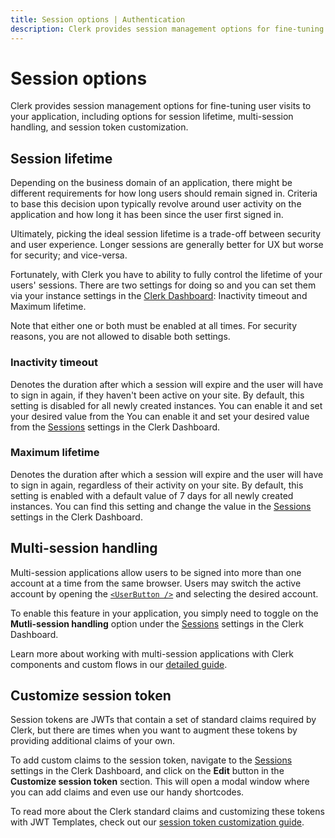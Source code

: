 ```yaml
---
title: Session options | Authentication
description: Clerk provides session management options for fine-tuning user visits to your application.
---
```


# Session options

Clerk provides session management options for fine-tuning user visits to your application, including options for session lifetime, multi-session handling, and session token customization.

## Session lifetime

Depending on the business domain of an application, there might be different requirements for how long users should remain signed in. Criteria to base this decision upon typically revolve around user activity on the application and how long it has been since the user first signed in.

Ultimately, picking the ideal session lifetime is a trade-off between security and user experience. Longer sessions are generally better for UX but worse for security; and vice-versa.

Fortunately, with Clerk you have to ability to fully control the lifetime of your users' sessions. There are two settings for doing so and you can set them via your instance settings in the [Clerk Dashboard](https://dashboard.clerk.com/): Inactivity timeout and Maximum lifetime.

<Callout type="info">
  Note that either one or both must be enabled at all times. For security reasons, you are not allowed to disable both settings.
</Callout>

### Inactivity timeout

Denotes the duration after which a session will expire and the user will have to sign in again, if they haven't been active on your site. By default, this setting is disabled for all newly created instances. You can enable it and set your desired value from the You can enable it and set your desired value from the [Sessions](https://dashboard.clerk.com/last-active?path=sessions) settings in the Clerk Dashboard.

<Images 
width={3024}
height={1652}
src="/docs/images/authentication/session-options/inactivity-timeout.jpg"
alt="The 'Sessions' configuration section in the Clerk Dashboard with a red outline around the 'Inactivity timeout' section. This option is toggled on, revealing an input for customizing the time duration until inactivity timeout. A red arrow is pointing to the 'Apply Changes' button."
/>

### Maximum lifetime

Denotes the duration after which a session will expire and the user will have to sign in again, regardless of their activity on your site. By default, this setting is enabled with a default value of 7 days for all newly created instances. You can find this setting and change the value in the [Sessions](https://dashboard.clerk.com/last-active?path=sessions) settings in the Clerk Dashboard.

<Images 
width={3024}
height={1652}
src="/docs/images/authentication/session-options/maximum-lifetime.jpg"
alt="The 'Sessions' settings in the Clerk Dashboard with a red outline around the 'Maximum lifetime' section. This option is toggled on, revealing an input for customizing duration of a session lifetime."
/>

## Multi-session handling

Multi-session applications allow users to be signed into more than one account at a time from the same browser. Users may switch the active account by opening the [`<UserButton />`](/docs/components/user/user-button) and selecting the desired account.

To enable this feature in your application, you simply need to toggle on the **Mutli-session handling** option under the [Sessions](https://dashboard.clerk.com/last-active?path=sessions) settings in the Clerk Dashboard.

<Images 
width={3024}
height={1652}
src="/docs/images/authentication/session-options/multisession-handling.jpg"
alt="The 'Multi-session handling' section under the 'Sessions' settings in the Clerk Dashboard. A red arrow is pointing to the 'Multi-session handling' toggle, which is toggled on, and there is also a red arrow pointing to the 'Apply Changes' button."
/>

Learn more about working with multi-session applications with Clerk components and custom flows in our [detailed guide](/docs/custom-flows/multi-session-applications).

## Customize session token

Session tokens are JWTs that contain a set of standard claims required by Clerk, but there are times when you want to augment these tokens by providing additional claims of your own.

To add custom claims to the session token, navigate to the [Sessions](https://dashboard.clerk.com/last-active?path=sessions) settings in the Clerk Dashboard, and click on the **Edit** button in the **Customize session token** section. This will open a modal window where you can add claims and even use our handy shortcodes.

<Images 
width={3024}
height={1652}
src="/docs/images/authentication/session-options/customize-session-token.jpg"
alt="The 'Customize session token' section under the 'Sessions' settings in the Clerk Dashboard. A red arrow is pointing to the 'Edit' button."
/>

To read more about the Clerk standard claims and customizing these tokens with JWT Templates, check out our [session token customization guide](/docs/backend-requests/making/custom-session-token).